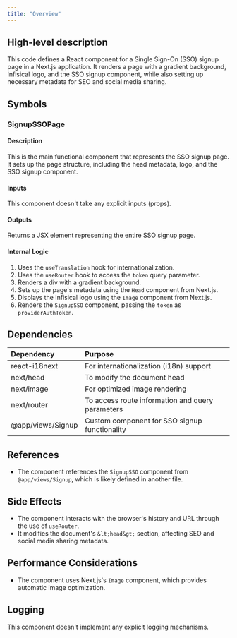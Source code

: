 ```yaml
---
title: "Overview"
---
```


## High-level description
This code defines a React component for a Single Sign-On (SSO) signup page in a Next.js application. It renders a page with a gradient background, Infisical logo, and the SSO signup component, while also setting up necessary metadata for SEO and social media sharing.

## Symbols

### SignupSSOPage
#### Description
This is the main functional component that represents the SSO signup page. It sets up the page structure, including the head metadata, logo, and the SSO signup component.

#### Inputs
This component doesn't take any explicit inputs (props).

#### Outputs
Returns a JSX element representing the entire SSO signup page.

#### Internal Logic
1. Uses the `useTranslation` hook for internationalization.
2. Uses the `useRouter` hook to access the `token` query parameter.
3. Renders a div with a gradient background.
4. Sets up the page's metadata using the `Head` component from Next.js.
5. Displays the Infisical logo using the `Image` component from Next.js.
6. Renders the `SignupSSO` component, passing the `token` as `providerAuthToken`.

## Dependencies
| Dependency | Purpose |
|:-----------|:--------|
| react-i18next | For internationalization (i18n) support |
| next/head | To modify the document head |
| next/image | For optimized image rendering |
| next/router | To access route information and query parameters |
| @app/views/Signup | Custom component for SSO signup functionality |

## References
- The component references the `SignupSSO` component from `@app/views/Signup`, which is likely defined in another file.

## Side Effects
- The component interacts with the browser's history and URL through the use of `useRouter`.
- It modifies the document's `&lt;head&gt;` section, affecting SEO and social media sharing metadata.

## Performance Considerations
- The component uses Next.js's `Image` component, which provides automatic image optimization.

## Logging
This component doesn't implement any explicit logging mechanisms.